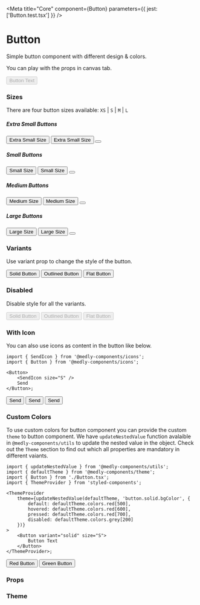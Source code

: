 
<Meta title="Core" component={Button} parameters={{ jest: ['Button.test.tsx'] }} />

# Button

Simple button component with different design & colors.

You can play with the props in canvas tab.

<Preview withToolbar>
    <Story name="Button" decorators={[withKnobs]}>
        <Button
            size={select('Size', sizes, 'S')}
            fullWidth={boolean('Full Width', false)}
            edges={select('Edges', edges, 'square')}
            variant={select('Variant', variants, 'solid')}
            disabled={boolean('Disabled', false)}
            isLoading={boolean('Is Loading', false)}
            onClick={action('Clicked')}
        >
            Button Text
        </Button>
    </Story>
</Preview>

### Sizes

There are four button sizes available: `XS` | `S` | `M` | `L`

##### Extra Small Buttons

<Preview>
    <Button size="XS">Extra Small Size</Button>
    <Button size="XS" edges="rounded">
        Extra Small Size
    </Button>
    <Button size="XS" edges="circle">
        <SendIcon size="XS" />
    </Button>
</Preview>

##### Small Buttons

<Preview>
    <Button size="S">Small Size</Button>
    <Button size="S" edges="rounded">
        Small Size
    </Button>
    <Button size="S" edges="circle">
        <SendIcon size="S" />
    </Button>
</Preview>

##### Medium Buttons

<Preview>
    <Button size="M">Medium Size</Button>
    <Button size="M" edges="rounded">
        Medium Size
    </Button>
    <Button size="M" edges="circle">
        <SendIcon size="M" />
    </Button>
</Preview>

##### Large Buttons

<Preview>
    <Button size="L">Large Size</Button>
    <Button size="L" edges="rounded">
        Large Size
    </Button>
    <Button size="L" edges="circle">
        <SendIcon size="L" />
    </Button>
</Preview>

### Variants

Use variant prop to change the style of the button.

<Preview>
    <Button variant="solid">Solid Button</Button>
    <Button variant="outlined">Outlined Button</Button>
    <Button variant="flat">Flat Button</Button>
</Preview>

### Disabled

Disable style for all the variants.

<Preview>
    <Button disabled variant="solid">
        Solid Button
    </Button>
    <Button disabled variant="outlined">
        Outlined Button
    </Button>
    <Button disabled variant="flat">
        Flat Button
    </Button>
</Preview>

### With Icon

You can also use icons as content in the button like below.

```tsx
import { SendIcon } from '@medly-components/icons';
import { Button } from '@medly-components/icons';

<Button>
    <SendIcon size="S" />
    Send
</Button>;
```

<Preview>
    <Button variant="solid">
        <SendIcon size="S" />
        Send
    </Button>
    <Button variant="outlined">
        <SendIcon size="S" />
        Send
    </Button>
    <Button variant="flat">
        <SendIcon size="S" />
        Send
    </Button>
</Preview>

### Custom Colors

To use custom colors for button component you can provide the custom `theme` to button component. We have `updateNestedValue` function avalaible in `@medly-components/utils` to update the nested value in the object. Check out the `Theme` section to find out which all properties are mandatory in different vaiants.

```tsx
import { updateNestedValue } from '@medly-components/utils';
import { defaultTheme } from '@medly-components/theme';
import { Button } from './Button.tsx';
import { ThemeProvider } from 'styled-components';

<ThemeProvider
    theme={updateNestedValue(defaultTheme, 'button.solid.bgColor', {
        default: defaultTheme.colors.red[500],
        hovered: defaultTheme.colors.red[600],
        pressed: defaultTheme.colors.red[700],
        disabled: defaultTheme.colors.grey[200]
    })}
>
    <Button variant="solid" size="S">
        Button Text
    </Button>
</ThemeProvider>;
```

<Preview>
    <ThemeProvider
        theme={updateNestedValue(defaultTheme, 'button.solid.bgColor', {
            default: defaultTheme.colors.red[500],
            hovered: defaultTheme.colors.red[600],
            pressed: defaultTheme.colors.red[700],
            disabled: defaultTheme.colors.grey[200]
        })}
    >
        <Button variant="solid" size="S">
            Red Button
        </Button>
    </ThemeProvider>
    <ThemeProvider
        theme={updateNestedValue(defaultTheme, 'button.solid.bgColor', {
            default: defaultTheme.colors.green[500],
            hovered: defaultTheme.colors.green[600],
            pressed: defaultTheme.colors.green[700],
            disabled: defaultTheme.colors.grey[200]
        })}
    >
        <Button variant="solid" size="S">
            Green Button
        </Button>
    </ThemeProvider>
</Preview>

### Props

<Props of={Button} />

### Theme

<Props of={ThemeInterface} />
